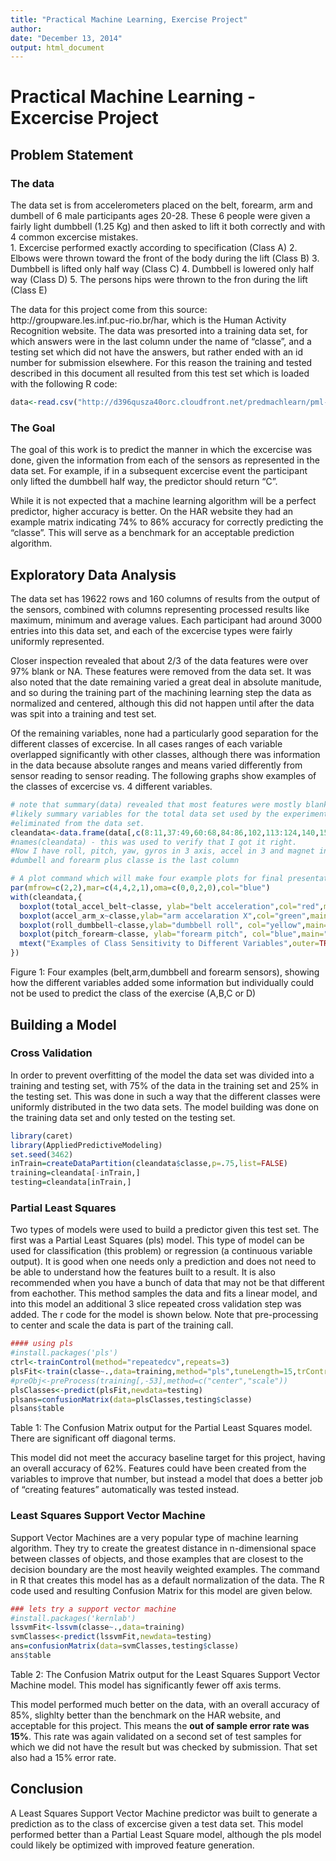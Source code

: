 ```yaml
---
title: "Practical Machine Learning, Exercise Project"
author: 
date: "December 13, 2014"
output: html_document
---
```

# Practical Machine Learning - Excercise Project
## Problem Statement
### The data
The data set is from accelerometers placed on the belt, forearm, arm and dumbell of 6 male participants ages 20-28.  These 6 people were given a fairly light dumbbell (1.25 Kg) and then asked to lift it both correctly and with 4 common excercise mistakes.  
1. Excercise performed exactly according to specification (Class A)
2. Elbows were thrown toward the front of the body during the lift (Class B)
3. Dumbbell is lifted only half way (Class C)
4. Dumbbell is lowered only half way (Class D)
5. The persons hips were thrown to the fron during the lift (Class E)

The data for this project come from this source: http://groupware.les.inf.puc-rio.br/har, which is the Human Activity Recognition website.  The data was presorted into a training data set, for which answers were in the last column under the name of "classe", and a testing set which did not have the answers, but rather ended with an id number for submission elsewhere.  For this reason the training and tested described in this document all resulted from this test set which is loaded with the following R code:

```r
data<-read.csv("http://d396qusza40orc.cloudfront.net/predmachlearn/pml-training.csv")
```
### The Goal
The goal of this work is to predict the manner in which the excercise was done, given the information from each of the sensors as represented in the data set.  For example, if in a subsequent excercise event the participant only lifted the dumbbell half way, the predictor should return "C".

While it is not expected that a machine learning algorithm will be a perfect predictor, higher accuracy is better.  On the HAR website they had an example matrix indicating 74% to 86% accuracy for correctly predicting the "classe".  This will serve as a benchmark for an acceptable prediction algorithm. 

## Exploratory Data Analysis
The data set has 19622 rows and 160 columns of results from the output of the sensors, combined with columns representing processed results like maximum, minimum and average values.  Each participant had around 3000 entries into this data set, and each of the excercise types were fairly uniformly represented.  

Closer inspection revealed that about 2/3 of the data features were over 97% blank or NA. These features were removed from the data set.  It was also noted that the date remaining varied a great deal in absolute manitude, and so during the training part of the machining learning step the data as normalized and centered, although this did not happen until after the data was spit into a training and test set.  

Of the remaining variables, none had a particularly good separation for the different classes of excercise.  In all cases ranges of each variable overlapped significantly with other classes, although there was information in the data because absolute ranges and means varied differently from sensor reading to sensor reading. The following graphs show examples of the classes of excercise vs. 4 different variables.

```r
# note that summary(data) revealed that most features were mostly blank or NA.  These were
#likely summary variables for the total data set used by the experimenters.  These were then
#eliminated from the data set. 
cleandata<-data.frame(data[,c(8:11,37:49,60:68,84:86,102,113:124,140,151:160)])
#names(cleandata) - this was used to verify that I got it right.
#Now I have roll, pitch, yaw, gyros in 3 axis, accel in 3 and magnet in 3 for belt, arm,
#dumbell and forearm plus classe is the last column

# A plot command which will make four example plots for final presentation:
par(mfrow=c(2,2),mar=c(4,4,2,1),oma=c(0,0,2,0),col="blue")
with(cleandata,{
  boxplot(total_accel_belt~classe, ylab="belt acceleration",col="red",main="total belt acceleration and class")
  boxplot(accel_arm_x~classe,ylab="arm accelaration X",col="green",main="X direction of arm acceleration and class")
  boxplot(roll_dumbbell~classe,ylab="dumbbell roll", col="yellow",main="Dumbbell roll measurment and class")
  boxplot(pitch_forearm~classe, ylab="forearm pitch", col="blue",main="Forearm pitch and class")
  mtext("Examples of Class Sensitivity to Different Variables",outer=TRUE)
})
```


Figure 1:  Four examples (belt,arm,dumbbell and forearm sensors), showing how the different variables added some information but individually could not be used to predict the class of the exercise (A,B,C or D)

## Building a Model
### Cross Validation
In order to prevent overfitting of the model the data set was divided into a training and testing set, with 75% of the data in the training set and 25% in the testing set.  This was done in such a way that the different classes were uniformly distributed in the two data sets.  The model building was done on the training data set and only tested on the testing set. 
```r
library(caret)
library(AppliedPredictiveModeling)
set.seed(3462)
inTrain=createDataPartition(cleandata$classe,p=.75,list=FALSE)
training=cleandata[-inTrain,]
testing=cleandata[inTrain,]
```

### Partial Least Squares
Two types of models were used to build a predictor given this test set.  The first was a Partial Least Squares (pls) model.  This type of model can be used for classification (this problem) or regression (a continuous variable output).  It is good when one needs only a prediction and does not need to be able to understand how the features built to a result.  It is also recommended when you have a bunch of data that may not be that different from eachother.  This method samples the data and fits a linear model, and into this model an additional 3 slice repeated cross validation step was added.  The r code for the model is shown below.  Note that pre-processing to center and scale the data is part of the training call. 

```r
#### using pls
#install.packages('pls')
ctrl<-trainControl(method="repeatedcv",repeats=3)
plsFit<-train(classe~.,data=training,method="pls",tuneLength=15,trControl=ctrl,preProc=c("center","scale"))
#preObj<-preProcess(training[,-53],method=c("center","scale"))
plsClasses<-predict(plsFit,newdata=testing)
plsans=confusionMatrix(data=plsClasses,testing$classe)
plsans$table
```
Table 1: The Confusion Matrix output for the Partial Least Squares model.  There are significant off diagonal terms.

This model did not meet the accuracy baseline target for this project, having an overall accuracy of 62%.  Features could have been created from the variables to improve that number, but instead a model that does a better job of "creating features" automatically was tested instead. 

### Least Squares Support Vector Machine
Support Vector Machines are a very popular type of machine learning algorithm.  They try to create the greatest distance in n-dimensional space between classes of objects, and those examples that are closest to the decision boundary are the most heavily weighted examples.  The command in R that creates this model has as a default normalization of the data.  The R code used and resulting Confusion Matrix for this model are given below. 
```r
### lets try a support vector machine
#install.packages('kernlab')
lssvmFit<-lssvm(classe~.,data=training)
svmClasses<-predict(lssvmFit,newdata=testing)
ans=confusionMatrix(data=svmClasses,testing$classe)
ans$table
```
Table 2: The Confusion Matrix output for the Least Squares Support Vector Machine model.  This model has significantly fewer off axis terms.  

This model performed much better on the data, with an overall accuracy of 85%, slighlty better than the benchmark on the HAR website, and acceptable for this project.  This means the **out of sample error rate was 15%**.  This rate was again validated on a second set of test samples for which we did not have the result but was checked by submission.  That set also had a 15% error rate.

## Conclusion
A Least Squares Support Vector Machine predictor was built to generate a prediction as to the class of excercise given a test data set.  This model performed better than a Partial Least Square model, although the pls model could likely be optimized with improved feature generation.  

